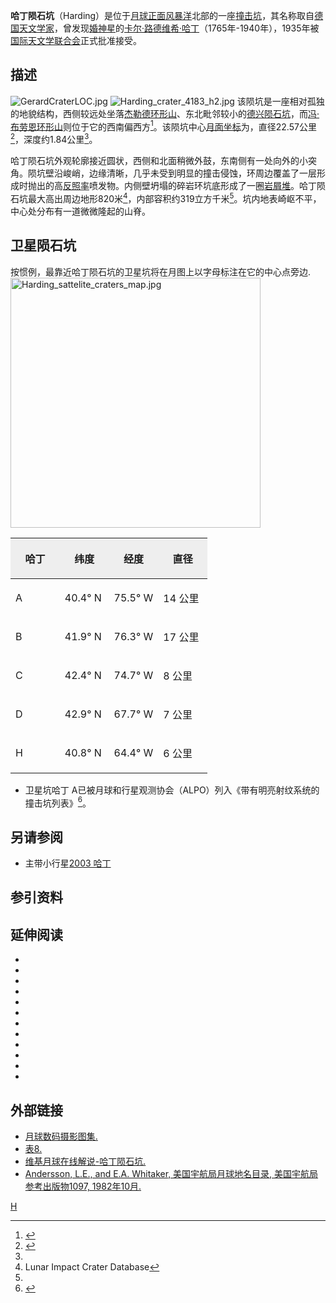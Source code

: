 {{lunar crater data
| image        = Harding - LROC - WAC.JPG
| caption      = [[月球勘测轨道飞行器|月球勘测轨道飞行器]]拍摄的图像
| latitude     = 43.54
| N_or_S       = N
| longitude    = 71.66
| E_or_W       = W
| diameter     = 22.57公里
| depth        = 1.84公里
| colong       = 72
| eponym       = [[卡尔·路德维希·哈丁|卡尔·路·哈丁]]
}}

'''哈丁陨石坑'''（Harding）是位于[[月球正面|月球正面]][[风暴洋|风暴洋]]北部的一座[[撞击坑|撞击坑]]，其名称取自[[德国|德国]][[天文学家|天文学家]]，曾发现[[婚神星|婚神星]]的[[卡尔·路德维希·哈丁|卡尔·路德维希·哈丁]]（1765年-1940年），1935年被[[国际天文学联合会|国际天文学联合会]]正式批准接受。

==描述== 
[[Image:GerardCraterLOC.jpg|thumb]]
[[Image:Harding_crater_4183_h2.jpg|thumb]] 
该陨坑是一座相对孤独的地貌结构，西侧较远处坐落[[杰勒德环形山|杰勒德环形山]]、东北毗邻较小的[[德兴陨石坑|德兴陨石坑]]，而[[冯·布劳恩环形山|冯·布劳恩环形山]]则位于它的西南偏西方<ref>{{Cite web |url=http://planetarynames.wr.usgs.gov/images/Lunar/lac_22_wac.pdf |title=Crater Harding on the map LAC-22. |accessdate=2017-03-27 |archive-date=2018-05-30 |archive-url=https://web.archive.org/web/20180530163546/https://planetarynames.wr.usgs.gov/images/Lunar/lac_22_wac.pdf |dead-url=no }}</ref>。该陨坑中心[[月面坐标|月面坐标]]为{{Coord|43.54|N|71.66|W|globe:Moon|nogoogle=1|noosm=1}}，直径22.57公里<ref name="IAU">{{Cite web |url=http://planetarynames.wr.usgs.gov/Feature/2362 |title=Directory of the International Astronomical Union |accessdate=2017-03-27 |archive-date=2020-11-27 |archive-url=https://web.archive.org/web/20201127012623/https://planetarynames.wr.usgs.gov/Feature/2362 |dead-url=no }}</ref>，深度约1.84公里<ref name="LICD"/>。

哈丁陨石坑外观轮廓接近圆状，西侧和北面稍微外鼓，东南侧有一处向外的小突角。陨坑壁沿峻峭，边缘清晰，几乎未受到明显的撞击侵蚀，环周边覆盖了一层形成时抛出的高[[反照率|反照率]]喷发物。内侧壁坍塌的碎岩环坑底形成了一圈[[岩屑堆|岩屑堆]]。哈丁陨石坑最大高出周边地形820米<ref name=LICD>Lunar Impact Crater Database</ref>，内部容积约319立方千米<ref name="LICD"/>。坑内地表崎岖不平，中心处分布有一道微微隆起的山脊。

==卫星陨石坑==
按惯例，最靠近哈丁陨石坑的卫星坑将在月图上以字母标注在它的中心点旁边.
[[Image:Harding_sattelite_craters_map.jpg|400px]]

{| class="wikitable"
!width="25%" style="background:#eeeeee;" |哈丁 
!width="25%" style="background:#eeeeee;" |纬度
!width="25%" style="background:#eeeeee;" |经度
!width="25%" style="background:#eeeeee;" |直径
|-
| A
| 40.4° N
| 75.5° W
| 14 公里
|-
| B
| 41.9° N
| 76.3° W
| 17 公里
|-
| C
| 42.4° N
| 74.7° W
| 8 公里
|-
| D
| 42.9° N
| 67.7° W
| 7 公里
|-
| H
| 40.8° N
| 64.4° W
| 6 公里
|}{{clear}}
* 卫星坑哈丁 A已被月球和行星观测协会（ALPO）列入《带有明亮射纹系统的撞击坑列表》<ref>{{Cite web |url=http://www.zone-vx.com/alpo-rays-table.pdf |title=List of craters with bright rays system of lunar and planetary astronomy Association(ALPO) |accessdate=2017-03-27 |archive-date=2016-03-04 |archive-url=https://web.archive.org/web/20160304213831/http://www.zone-vx.com/alpo-rays-table.pdf |dead-url=yes }}</ref>。

==另请参阅==
* 主带小行星[[小行星2003|2003 哈丁]]

==参引资料==
{{Reflist}}

==延伸阅读==
{{refbegin}}
* {{cite book
  | last1 = Andersson
  | first1 = L. E.
  | last2 = Whitaker
  | first2 = E. A.
  | authorlink2 = Ewen Whitaker
  | date = 1982
  | title = [[NASA|NASA]] Catalogue of Lunar Nomenclature
  | publisher = NASA RP-1097
  | ref = harv
  }}
* {{cite web
  | last = Blue
  | first = Jennifer
  | date = July 25, 2007
  | title = Gazetteer of Planetary Nomenclature
  | publisher = [[United_States_Geological_Survey|USGS]]
  | url = http://planetarynames.wr.usgs.gov/Feature/2362
  | accessdate = 2014-11-29
  | ref = harv
  | archive-date = 2020-11-27
  | archive-url = https://web.archive.org/web/20201127012623/https://planetarynames.wr.usgs.gov/Feature/2362
  | dead-url = no
  }}
* {{cite book
  | last1 = Bussey
  | first1 = B.
  | authorlink1 = Ben Bussey
  | last2 = Spudis
  | first2 = P.
  | authorlink2 = Paul Spudis
  | date = 2004
  | title = The Clementine Atlas of the Moon
  | publisher = Cambridge University Press
  | location = New York
  | isbn = 978-0-521-81528-4
  | ref = harv
  }}
* {{cite book
  | last1 = Cocks
  | first1 = Elijah E.
  | last2 = Cocks
  | first2 = Josiah C.
  | date = 1995
  | title = Who's Who on the Moon: A Biographical Dictionary of Lunar Nomenclature
  | url = https://archive.org/details/isbn_9780936389271
  | publisher = Tudor Publishers
  | isbn = 978-0-936389-27-1
  | ref = harv
  }}
* {{cite web
  | last = McDowell
  | first = Jonathan
  | date = July 15, 2007
  | url = http://host.planet4589.org/astro/lunar/
  | title = Lunar Nomenclature
  | publisher = Jonathan's Space Report
  | accessdate = 2007-10-24
  | ref = harv
  | archive-date = 2019-06-21
  | archive-url = https://web.archive.org/web/20190621012337/http://host.planet4589.org/astro/lunar/
  | dead-url = no
  }}
* {{cite journal| last1 = Menzel| first1 = D. H.| last2 = Minnaert| first2 = M.| last3 = Levin| first3 = B.| last4 = Dollfus| first4 = A.| last5 = Bell| first5 = B.| title = Report on Lunar Nomenclature by the Working Group of Commission 17 of the IAU| doi = 10.1007/BF00171763| journal = Space Science Reviews| volume = 12| issue = 2| pages = 136–186| date = 1971| bibcode = 1971SSRv...12..136M| ref = harv}}
* {{cite book
  | first = Patrick
  | last = Moore
  | authorlink = Patrick Moore
  | date = 2001
  | title = On the Moon
  | url = https://archive.org/details/patrickmooreonmo00patr
  | publisher = Sterling Publishing Co.
  | isbn = 978-0-304-35469-6
  | ref = harv
  }}
* {{cite book
  | first = Fred W.
  | last = Price
  | date = 1988
  | title = The Moon Observer's Handbook
  | publisher = Cambridge University Press
  | isbn = 978-0-521-33500-3
  | ref = harv
  }}
* {{cite book
  | last = Rükl
  | first = Antonín
  | authorlink = Antonín Rükl
  | date = 1990
  | title = Atlas of the Moon
  | publisher = Kalmbach Books
  | isbn = 978-0-913135-17-4
  | ref = harv
  }}
* {{cite book
  | last = Webb
  | first = Rev. T. W.
  | authorlink = Thomas William Webb
  | date = 1962
  | title = Celestial Objects for Common Telescopes
  | url = https://archive.org/details/celestialobjects00webb
  | edition = 6th revised
  | publisher = Dover
  | isbn = 978-0-486-20917-3
  | ref = harv
  }}
* {{cite book
  | first = Ewen A.
  | last = Whitaker
  | authorlink = Ewen Whitaker
  | date = 1999
  | title = Mapping and Naming the Moon
  | publisher = Cambridge University Press
  | isbn = 978-0-521-62248-6
  | ref = harv
  }}
* {{cite book
  | first = Peter T.
  | last = Wlasuk
  | date = 2000
  | title = Observing the Moon
  | publisher = Springer
  | isbn = 978-1-85233-193-1
  | ref = harv
 }}
{{refend}}

==外部链接==
*[http://www.lpi.usra.edu/resources/lunar_orbiter/bin/srch_nam.shtml?Harding%7C0 月球数码摄影图集.]{{Wayback|url=http://www.lpi.usra.edu/resources/lunar_orbiter/bin/srch_nam.shtml?Harding%7C0 |date=20201127012504 }}
*[https://lpod.wikispaces.com/July+14%2C+2008 表8.]{{Wayback|url=https://lpod.wikispaces.com/July+14%2C+2008 |date=20081221000521 }}
*[http://the-moon.wikispaces.com/Harding 维基月球在线解说-哈丁陨石坑.]{{Wayback|url=http://the-moon.wikispaces.com/Harding |date=20180530160529 }}
*[http://planet4589.org/astro/lunar/RP-1097.pdf Andersson, L.E., and E.A. Whitaker, 美国宇航局月球地名目录, 美国宇航局参考出版物1097, 1982年10月.]{{Wayback|url=http://planet4589.org/astro/lunar/RP-1097.pdf |date=20141006125838 }}

[[Category:月球环形山|H]]
{{月球環形山 (G-K)}}
